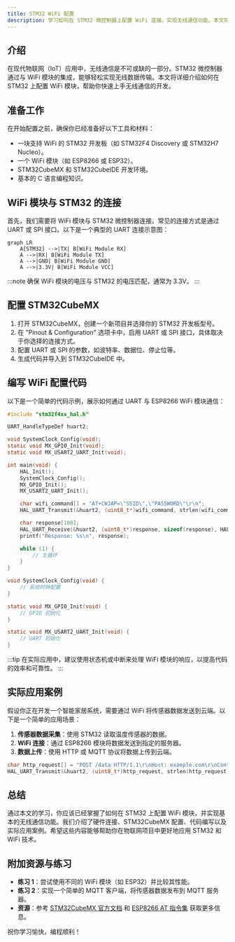 ```yaml
---
title: STM32 WiFi 配置
description: 学习如何在 STM32 微控制器上配置 WiFi 连接，实现无线通信功能。本文将从基础概念讲起，逐步引导你完成 WiFi 模块的配置，并提供实际案例和代码示例。
---
```


## 介绍

在现代物联网（IoT）应用中，无线通信是不可或缺的一部分。STM32 微控制器通过与 WiFi 模块的集成，能够轻松实现无线数据传输。本文将详细介绍如何在 STM32 上配置 WiFi 模块，帮助你快速上手无线通信的开发。

## 准备工作

在开始配置之前，确保你已经准备好以下工具和材料：
- 一块支持 WiFi 的 STM32 开发板（如 STM32F4 Discovery 或 STM32H7 Nucleo）。
- 一个 WiFi 模块（如 ESP8266 或 ESP32）。
- STM32CubeMX 和 STM32CubeIDE 开发环境。
- 基本的 C 语言编程知识。

## WiFi 模块与 STM32 的连接

首先，我们需要将 WiFi 模块与 STM32 微控制器连接。常见的连接方式是通过 UART 或 SPI 接口。以下是一个典型的 UART 连接示意图：

```mermaid
graph LR
    A[STM32] -->|TX| B[WiFi Module RX]
    A -->|RX| B[WiFi Module TX]
    A -->|GND| B[WiFi Module GND]
    A -->|3.3V| B[WiFi Module VCC]
```

:::note
确保 WiFi 模块的电压与 STM32 的电压匹配，通常为 3.3V。
:::

## 配置 STM32CubeMX

1. 打开 STM32CubeMX，创建一个新项目并选择你的 STM32 开发板型号。
2. 在 "Pinout & Configuration" 选项卡中，启用 UART 或 SPI 接口，具体取决于你选择的连接方式。
3. 配置 UART 或 SPI 的参数，如波特率、数据位、停止位等。
4. 生成代码并导入到 STM32CubeIDE 中。

## 编写 WiFi 配置代码

以下是一个简单的代码示例，展示如何通过 UART 与 ESP8266 WiFi 模块通信：

```c
#include "stm32f4xx_hal.h"

UART_HandleTypeDef huart2;

void SystemClock_Config(void);
static void MX_GPIO_Init(void);
static void MX_USART2_UART_Init(void);

int main(void) {
    HAL_Init();
    SystemClock_Config();
    MX_GPIO_Init();
    MX_USART2_UART_Init();

    char wifi_command[] = "AT+CWJAP=\"SSID\",\"PASSWORD\"\r\n";
    HAL_UART_Transmit(&huart2, (uint8_t*)wifi_command, strlen(wifi_command), HAL_MAX_DELAY);

    char response[100];
    HAL_UART_Receive(&huart2, (uint8_t*)response, sizeof(response), HAL_MAX_DELAY);
    printf("Response: %s\n", response);

    while (1) {
        // 主循环
    }
}

void SystemClock_Config(void) {
    // 系统时钟配置
}

static void MX_GPIO_Init(void) {
    // GPIO 初始化
}

static void MX_USART2_UART_Init(void) {
    // UART 初始化
}
```

:::tip
在实际应用中，建议使用状态机或中断来处理 WiFi 模块的响应，以提高代码的效率和可靠性。
:::

## 实际应用案例

假设你正在开发一个智能家居系统，需要通过 WiFi 将传感器数据发送到云端。以下是一个简单的应用场景：

1. **传感器数据采集**：使用 STM32 读取温度传感器的数据。
2. **WiFi 连接**：通过 ESP8266 模块将数据发送到指定的服务器。
3. **数据上传**：使用 HTTP 或 MQTT 协议将数据上传到云端。

```c
char http_request[] = "POST /data HTTP/1.1\r\nHost: example.com\r\nContent-Length: 10\r\n\r\ntemp=25.3";
HAL_UART_Transmit(&huart2, (uint8_t*)http_request, strlen(http_request), HAL_MAX_DELAY);
```

## 总结

通过本文的学习，你应该已经掌握了如何在 STM32 上配置 WiFi 模块，并实现基本的无线通信功能。我们介绍了硬件连接、STM32CubeMX 配置、代码编写以及实际应用案例。希望这些内容能够帮助你在物联网项目中更好地应用 STM32 和 WiFi 技术。

## 附加资源与练习

- **练习 1**：尝试使用不同的 WiFi 模块（如 ESP32）并比较其性能。
- **练习 2**：实现一个简单的 MQTT 客户端，将传感器数据发布到 MQTT 服务器。
- **资源**：参考 [STM32CubeMX 官方文档](https://www.st.com/en/development-tools/stm32cubemx.html) 和 [ESP8266 AT 指令集](https://www.espressif.com/en/products/socs/esp8266/resources) 获取更多信息。

祝你学习愉快，编程顺利！